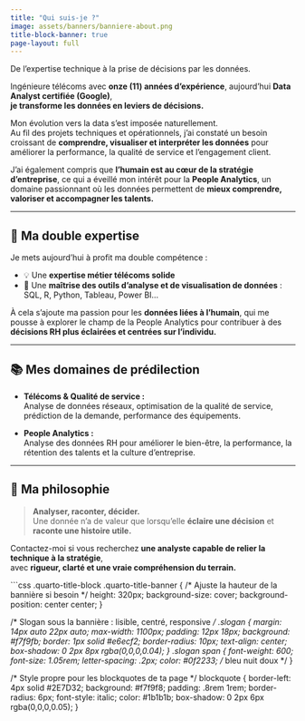 ```yaml
---
title: "Qui suis-je ?"
image: assets/banners/banniere-about.png
title-block-banner: true
page-layout: full
---
```


<div class="slogan">
  <span>De l’expertise technique à la prise de décisions par les données.</span>
</div>

Ingénieure télécoms avec **onze (11) années d'expérience**, aujourd’hui **Data Analyst certifiée (Google)**,  
**je transforme les données en leviers de décisions.**

Mon évolution vers la data s’est imposée naturellement.  
Au fil des projets techniques et opérationnels, j’ai constaté un besoin croissant de **comprendre, visualiser et interpréter les données** pour améliorer la performance, la qualité de service et l’engagement client.

J’ai également compris que **l’humain est au cœur de la stratégie d’entreprise**, ce qui a éveillé mon intérêt pour la **People Analytics**, un domaine passionnant où les données permettent de **mieux comprendre, valoriser et accompagner les talents.**

---

## 🎯 Ma double expertise

Je mets aujourd’hui à profit ma double compétence :

- 💡 Une **expertise métier télécoms solide**
- 🧩 Une **maîtrise des outils d’analyse et de visualisation de données** : SQL, R, Python, Tableau, Power BI…

À cela s’ajoute ma passion pour les **données liées à l’humain**, qui me pousse à explorer le champ de la People Analytics pour contribuer à des **décisions RH plus éclairées et centrées sur l’individu.**

---

## 📚 Mes domaines de prédilection

- **Télécoms & Qualité de service :**  
  Analyse de données réseaux, optimisation de la qualité de service, prédiction de la demande, performance des équipements.

- **People Analytics :**  
  Analyse des données RH pour améliorer le bien-être, la performance, la rétention des talents et la culture d’entreprise.

---

## 💬 Ma philosophie

> **Analyser, raconter, décider.**  
> Une donnée n’a de valeur que lorsqu’elle **éclaire une décision** et **raconte une histoire utile.**

Contactez-moi si vous recherchez **une analyste capable de relier la technique à la stratégie**,  
avec **rigueur, clarté et une vraie compréhension du terrain.**

```css
.quarto-title-block .quarto-title-banner {
  /* Ajuste la hauteur de la bannière si besoin */
  height: 320px;
  background-size: cover;
  background-position: center center;
}

/* Slogan sous la bannière : lisible, centré, responsive */
.slogan {
  margin: 14px auto 22px auto;
  max-width: 1100px;
  padding: 12px 18px;
  background: #f7f9fb;
  border: 1px solid #e6ecf2;
  border-radius: 10px;
  text-align: center;
  box-shadow: 0 2px 8px rgba(0,0,0,0.04);
}
.slogan span {
  font-weight: 600;
  font-size: 1.05rem;
  letter-spacing: .2px;
  color: #0f2233; /* bleu nuit doux */
}

/* Style propre pour les blockquotes de ta page */
blockquote {
  border-left: 4px solid #2E7D32;
  background: #f7f9f8;
  padding: .8rem 1rem;
  border-radius: 6px;
  font-style: italic;
  color: #1b1b1b;
  box-shadow: 0 2px 6px rgba(0,0,0,0.05);
}
